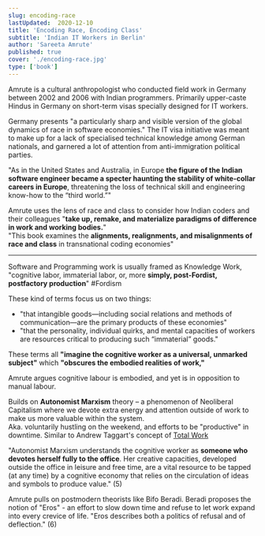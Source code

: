 ```yaml
---
slug: encoding-race
lastUpdated:  2020-12-10
title: 'Encoding Race, Encoding Class'
subtitle: 'Indian IT Workers in Berlin'
author: 'Sareeta Amrute'
published: true
cover: './encoding-race.jpg'
type: ['book']
---
```


Amrute is a cultural anthropologist who conducted field work in Germany between 2002 and 2006 with Indian programmers. Primarily upper-caste Hindus in Germany on short-term visas specially designed for IT workers.

Germany presents "a particularly sharp and visible version of the global dynamics of race in software economies." The IT visa initiative was meant to make up for a lack of specialised technical knowledge among German nationals, and garnered a lot of attention from anti-immigration political parties.

"As in the United States and Australia, in Europe **the figure of the Indian software engineer became a specter haunting the stability of white-collar careers in Europe**, threatening the loss of technical skill and engineering know-how to the “third world.”"

Amrute uses the lens of race and class to consider how Indian coders and their colleagues "**take up, remake, and materialize paradigms of difference in work and working bodies.**"  
"This book examines the **alignments, realignments, and misalignments of race and class** in transnational coding economies"

---

Software and Programming work is usually framed as Knowledge Work, "cognitive labor, immaterial labor, or, more **simply, post-Fordist, postfactory production**" #Fordism

These kind of terms focus us on two things:
- "that intangible goods—including social relations and methods of communication—are the primary products of these economies" 
- "that the personality, individual quirks, and mental capacities of workers are resources critical to producing such “immaterial” goods."

These terms all **"imagine the cognitive worker as a universal, unmarked subject"** which **"obscures the embodied realities of work,"**

Amrute argues cognitive labour is embodied, and yet is in opposition to manual labour.

Builds on **Autonomist Marxism** theory – a phenomenon of Neoliberal Capitalism where we devote extra energy and attention outside of work to make us more valuable within the system.  
Aka. voluntarily hustling on the weekend, and efforts to be "productive" in downtime. Similar to Andrew Taggart's concept of [Total Work](https://aeon.co/ideas/if-work-dominated-your-every-moment-would-life-be-worth-living)

"Autonomist Marxism understands the cognitive worker as **someone who devotes herself fully to the office**. Her creative capacities, developed outside the office in leisure and free time, are a vital resource to be tapped (at any time) by a cognitive economy that relies on the circulation of ideas and symbols to produce value." (5)

Amrute pulls on postmodern theorists like Bifo Beradi. Beradi proposes the notion of "Eros" - an effort to slow down time and refuse to let work expand into every crevice of life. "Eros describes both a politics of refusal and of deflection." (6)